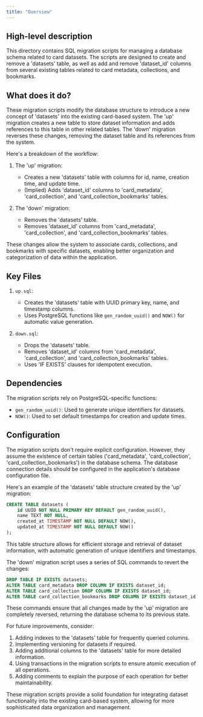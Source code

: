 ```yaml
---
title: "Overview"
---
```


## High-level description
This directory contains SQL migration scripts for managing a database schema related to card datasets. The scripts are designed to create and remove a 'datasets' table, as well as add and remove 'dataset_id' columns from several existing tables related to card metadata, collections, and bookmarks.

## What does it do?
These migration scripts modify the database structure to introduce a new concept of 'datasets' into the existing card-based system. The 'up' migration creates a new table to store dataset information and adds references to this table in other related tables. The 'down' migration reverses these changes, removing the dataset table and its references from the system.

Here's a breakdown of the workflow:

1. The 'up' migration:
   - Creates a new 'datasets' table with columns for id, name, creation time, and update time.
   - (Implied) Adds 'dataset_id' columns to 'card_metadata', 'card_collection', and 'card_collection_bookmarks' tables.

2. The 'down' migration:
   - Removes the 'datasets' table.
   - Removes 'dataset_id' columns from 'card_metadata', 'card_collection', and 'card_collection_bookmarks' tables.

These changes allow the system to associate cards, collections, and bookmarks with specific datasets, enabling better organization and categorization of data within the application.

## Key Files

1. `up.sql`:
   - Creates the 'datasets' table with UUID primary key, name, and timestamp columns.
   - Uses PostgreSQL functions like `gen_random_uuid()` and `NOW()` for automatic value generation.

2. `down.sql`:
   - Drops the 'datasets' table.
   - Removes 'dataset_id' columns from 'card_metadata', 'card_collection', and 'card_collection_bookmarks' tables.
   - Uses 'IF EXISTS' clauses for idempotent execution.

## Dependencies
The migration scripts rely on PostgreSQL-specific functions:
- `gen_random_uuid()`: Used to generate unique identifiers for datasets.
- `NOW()`: Used to set default timestamps for creation and update times.

## Configuration
The migration scripts don't require explicit configuration. However, they assume the existence of certain tables ('card_metadata', 'card_collection', 'card_collection_bookmarks') in the database schema. The database connection details should be configured in the application's database configuration file.

Here's an example of the 'datasets' table structure created by the 'up' migration:

```sql
CREATE TABLE datasets (
    id UUID NOT NULL PRIMARY KEY DEFAULT gen_random_uuid(),
    name TEXT NOT NULL,
    created_at TIMESTAMP NOT NULL DEFAULT NOW(),
    updated_at TIMESTAMP NOT NULL DEFAULT NOW()
);
```

This table structure allows for efficient storage and retrieval of dataset information, with automatic generation of unique identifiers and timestamps.

The 'down' migration script uses a series of SQL commands to revert the changes:

```sql
DROP TABLE IF EXISTS datasets;
ALTER TABLE card_metadata DROP COLUMN IF EXISTS dataset_id;
ALTER TABLE card_collection DROP COLUMN IF EXISTS dataset_id;
ALTER TABLE card_collection_bookmarks DROP COLUMN IF EXISTS dataset_id;
```

These commands ensure that all changes made by the 'up' migration are completely reversed, returning the database schema to its previous state.

For future improvements, consider:
1. Adding indexes to the 'datasets' table for frequently queried columns.
2. Implementing versioning for datasets if required.
3. Adding additional columns to the 'datasets' table for more detailed information.
4. Using transactions in the migration scripts to ensure atomic execution of all operations.
5. Adding comments to explain the purpose of each operation for better maintainability.

These migration scripts provide a solid foundation for integrating dataset functionality into the existing card-based system, allowing for more sophisticated data organization and management.